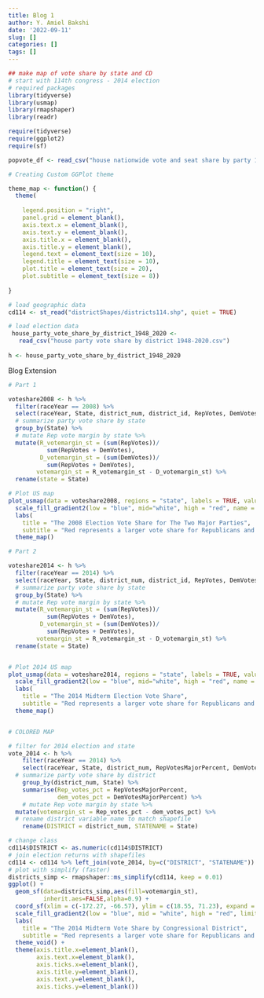 ```yaml
---
title: Blog 1
author: Y. Amiel Bakshi
date: '2022-09-11'
slug: []
categories: []
tags: []
---
```



```r
## make map of vote share by state and CD
# start with 114th congress - 2014 election
# required packages
library(tidyverse)
library(usmap)
library(rmapshaper)
library(readr)

require(tidyverse)
require(ggplot2)
require(sf)

popvote_df <- read_csv("house nationwide vote and seat share by party 1948-2020.csv")

```

```r
# Creating Custom GGPlot theme

theme_map <- function() {
  theme(
    
    legend.position = "right",
    panel.grid = element_blank(),
    axis.text.x = element_blank(),
    axis.text.y = element_blank(),
    axis.title.x = element_blank(),
    axis.title.y = element_blank(),
    legend.text = element_text(size = 10),
    legend.title = element_text(size = 10),
    plot.title = element_text(size = 20),
    plot.subtitle = element_text(size = 8))
  
}

```


```r
# load geographic data
cd114 <- st_read("districtShapes/districts114.shp", quiet = TRUE)
```

```r
# load election data
 house_party_vote_share_by_district_1948_2020 <-
   read_csv("house party vote share by district 1948-2020.csv")
 
h <- house_party_vote_share_by_district_1948_2020
```


Blog Extension

```r

# Part 1

voteshare2008 <- h %>%
  filter(raceYear == 2008) %>%
  select(raceYear, State, district_num, district_id, RepVotes, DemVotes) %>%
  # summarize party vote share by state
  group_by(State) %>%
  # mutate Rep vote margin by state %>%
  mutate(R_votemargin_st = (sum(RepVotes))/
           sum(RepVotes + DemVotes),
         D_votemargin_st = (sum(DemVotes))/
           sum(RepVotes + DemVotes), 
        votemargin_st = R_votemargin_st - D_votemargin_st) %>%
  rename(state = State)

# Plot US map
plot_usmap(data = voteshare2008, regions = "state", labels = TRUE, values = "votemargin_st") + 
  scale_fill_gradient2(low = "blue", mid="white", high = "red", name = "Voteshare Margin", limits = c(-1,1)) +
  labs(
    title = "The 2008 Election Vote Share for The Two Major Parties",
    subtitle = "Red represents a larger vote share for Republicans and blue represents a larger vote share for Democrats") +
  theme_map()

```

```r

# Part 2

voteshare2014 <- h %>%
  filter(raceYear == 2014) %>%
  select(raceYear, State, district_num, district_id, RepVotes, DemVotes) %>%
  # summarize party vote share by state
  group_by(State) %>%
  # mutate Rep vote margin by state %>%
  mutate(R_votemargin_st = (sum(RepVotes))/
           sum(RepVotes + DemVotes),
         D_votemargin_st = (sum(DemVotes))/
           sum(RepVotes + DemVotes), 
        votemargin_st = R_votemargin_st - D_votemargin_st) %>%
  rename(state = State)


# Plot 2014 US map
plot_usmap(data = voteshare2014, regions = "state", labels = TRUE, values = "votemargin_st") + 
  scale_fill_gradient2(low = "blue", mid="white", high = "red", name = "2008 Voteshare Margin", limits = c(-1,1)) +
  labs(
    title = "The 2014 Midterm Election Vote Share",
    subtitle = "Red represents a larger vote share for Republicans and blue represents a larger vote share for Democrats") +
  theme_map()


# COLORED MAP

# filter for 2014 election and state
vote_2014 <- h %>%
    filter(raceYear == 2014) %>%
    select(raceYear, State, district_num, RepVotesMajorPercent, DemVotesMajorPercent) %>%
  # summarize party vote share by district
    group_by(district_num, State) %>%
    summarise(Rep_votes_pct = RepVotesMajorPercent,
              dem_votes_pct = DemVotesMajorPercent) %>%
    # mutate Rep vote margin by state %>%
  mutate(votemargin_st = Rep_votes_pct - dem_votes_pct) %>%
  # rename district variable name to match shapefile
    rename(DISTRICT = district_num, STATENAME = State)

# change class
cd114$DISTRICT <- as.numeric(cd114$DISTRICT)
# join election returns with shapefiles
cd114 <- cd114 %>% left_join(vote_2014, by=c("DISTRICT", "STATENAME"))
# plot with simplify (faster)
districts_simp <- rmapshaper::ms_simplify(cd114, keep = 0.01)
ggplot() +
  geom_sf(data=districts_simp,aes(fill=votemargin_st),
          inherit.aes=FALSE,alpha=0.9) +
  coord_sf(xlim = c(-172.27, -66.57), ylim = c(18.55, 71.23), expand = FALSE)+
  scale_fill_gradient2(low = "blue", mid = "white", high = "red", limits=c(-100,100)) + 
  labs(
    title = "The 2014 Midterm Vote Share by Congressional District",
    subtitle = "Red represents a larger vote share for Republicans and blue for Democrats") +
  theme_void() +
  theme(axis.title.x=element_blank(),
        axis.text.x=element_blank(),
        axis.ticks.x=element_blank(),
        axis.title.y=element_blank(),
        axis.text.y=element_blank(),
        axis.ticks.y=element_blank())
```

